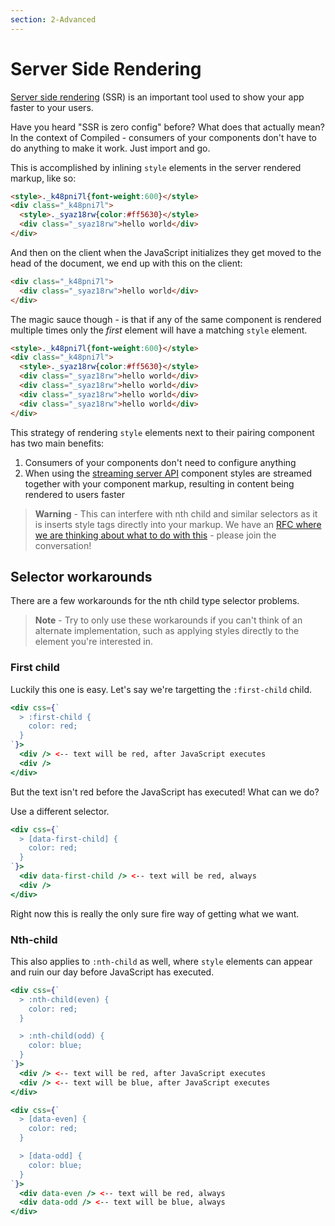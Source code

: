 ```yaml
---
section: 2-Advanced
---
```


# Server Side Rendering

[Server side rendering](https://reactjs.org/docs/react-dom-server.html) (SSR) is an important tool used to show your app faster to your users.

Have you heard "SSR is zero config" before?
What does that actually mean?
In the context of Compiled -
consumers of your components don't have to do anything to make it work.
Just import and go.

This is accomplished by inlining `style` elements in the server rendered markup,
like so:

<!-- prettier-ignore -->
```html
<style>._k48pni7l{font-weight:600}</style>
<div class="_k48pni7l">
  <style>._syaz18rw{color:#ff5630}</style>
  <div class="_syaz18rw">hello world</div>
</div>
```

And then on the client when the JavaScript initializes they get moved to the head of the document,
we end up with this on the client:

```html
<div class="_k48pni7l">
  <div class="_syaz18rw">hello world</div>
</div>
```

The magic sauce though -
is that if any of the same component is rendered multiple times only the _first_ element will have a matching `style` element.

<!-- prettier-ignore -->
```html
<style>._k48pni7l{font-weight:600}</style>
<div class="_k48pni7l">
  <style>._syaz18rw{color:#ff5630}</style>
  <div class="_syaz18rw">hello world</div>
  <div class="_syaz18rw">hello world</div>
  <div class="_syaz18rw">hello world</div>
  <div class="_syaz18rw">hello world</div>
</div>
```

This strategy of rendering `style` elements next to their pairing component has two main benefits:

1. Consumers of your components don't need to configure anything
1. When using the [streaming server API](https://reactjs.org/docs/react-dom-server.html#rendertonodestream) component styles are streamed together with your component markup,
   resulting in content being rendered to users faster

> **Warning** - This can interfere with nth child and similar selectors as it is inserts style tags directly into your markup.
> We have an [RFC where we are thinking about what to do with this](https://github.com/atlassian-labs/compiled/issues/31) - please join the conversation!

## Selector workarounds

There are a few workarounds for the nth child type selector problems.

> **Note** - Try to only use these workarounds if you can't think of an alternate implementation,
> such as applying styles directly to the element you're interested in.

### First child

Luckily this one is easy.
Let's say we're targetting the `:first-child` child.

```jsx
<div css={`
  > :first-child {
    color: red;
  }
`}>
  <div /> <-- text will be red, after JavaScript executes
  <div />
</div>
```

But the text isn't red before the JavaScript has executed!
What can we do?

Use a different selector.

```jsx
<div css={`
  > [data-first-child] {
    color: red;
  }
`}>
  <div data-first-child /> <-- text will be red, always
  <div />
</div>
```

Right now this is really the only sure fire way of getting what we want.

### Nth-child

This also applies to `:nth-child` as well,
where `style` elements can appear and ruin our day before JavaScript has executed.

```jsx
<div css={`
  > :nth-child(even) {
    color: red;
  }

  > :nth-child(odd) {
    color: blue;
  }
`}>
  <div /> <-- text will be red, after JavaScript executes
  <div /> <-- text will be blue, after JavaScript executes
</div>
```

```jsx
<div css={`
  > [data-even] {
    color: red;
  }

  > [data-odd] {
    color: blue;
  }
`}>
  <div data-even /> <-- text will be red, always
  <div data-odd /> <-- text will be blue, always
</div>
```
